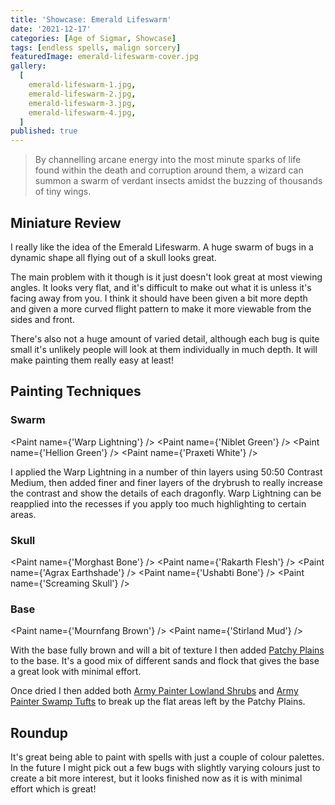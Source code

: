 ```yaml
---
title: 'Showcase: Emerald Lifeswarm'
date: '2021-12-17'
categories: [Age of Sigmar, Showcase]
tags: [endless spells, malign sorcery]
featuredImage: emerald-lifeswarm-cover.jpg
gallery:
  [
    emerald-lifeswarm-1.jpg,
    emerald-lifeswarm-2.jpg,
    emerald-lifeswarm-3.jpg,
    emerald-lifeswarm-4.jpg,
  ]
published: true
---
```



> By channelling arcane energy into the most minute sparks of life found within the death and corruption around them, a
> wizard can summon a swarm of verdant insects amidst the buzzing of thousands of tiny wings.

## Miniature Review

I really like the idea of the Emerald Lifeswarm. A huge swarm of bugs in a dynamic shape all flying out of a skull
looks great.

The main problem with it though is it just doesn't look great at most viewing angles. It looks very flat,
and it's difficult to make out what it is unless it's facing away from you. I think it should have been given a bit
more depth and given a more curved flight pattern to make it more viewable from the sides and front.

There's also not a huge amount of varied detail, although each bug is quite small it's unlikely people will look at them
individually in much depth. It will make painting them really easy at least!

## Painting Techniques

### Swarm

<Paint name={'Warp Lightning'} />
<Paint name={'Niblet Green'} />
<Paint name={'Hellion Green'} />
<Paint name={'Praxeti White'} />

I applied the Warp Lightning in a number of thin layers using 50:50 Contrast Medium, then added finer and finer layers
of the drybrush to really increase the contrast and show the details of each dragonfly. Warp Lightning can be reapplied
into the recesses if you apply too much highlighting to certain areas.

### Skull

<Paint name={'Morghast Bone'} />
<Paint name={'Rakarth Flesh'} />
<Paint name={'Agrax Earthshade'} />
<Paint name={'Ushabti Bone'} />
<Paint name={'Screaming Skull'} />

### Base

<Paint name={'Mournfang Brown'} />
<Paint name={'Stirland Mud'} />

With the base fully brown and will a bit of texture I then added
[Patchy Plains](https://www.geekgamingscenics.com/collections/base-ready-range/products/lukes-aps-base-ready-patchy-plains)
to the base. It's a good mix of different sands and flock that gives the base a great look with minimal effort.

Once dried I then added both [Army Painter Lowland Shrubs](https://www.amazon.co.uk/gp/product/B086MBW9R9) and
[Army Painter Swamp Tufts](https://www.amazon.co.uk/gp/product/B07R8GZQYR) to break up the flat areas left by the
Patchy Plains.

## Roundup

It's great being able to paint with spells with just a couple of colour palettes. In the future I might pick out a few
bugs with slightly varying colours just to create a bit more interest, but it looks finished now as it is with minimal
effort which is great!
